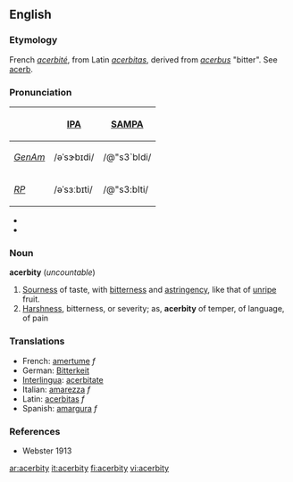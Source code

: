 ==English==

===Etymology===
French ''[[acerbité]]'', from Latin ''[[acerbitas]]'', derived from ''[[acerbus]]'' "bitter". See [[acerb]].

===Pronunciation===

{| border=1 cellpadding=5
! !! [[w:IPA|IPA]] !! [[w:SAMPA|SAMPA]]
|-
! ''[[GenAm]]''
| /əˈsɝbɪdi/ || /@"s3`bIdi/
|-
! ''[[RP]]''
| /əˈsɜːbɪti/ || /@"s3:bIti/
|}

*{{audio|en-uk-acerbity.ogg|Audio (UK)}}
*{{audio|en-us-acerbity.ogg|Audio (US)}}

===Noun===
'''acerbity''' (''uncountable'')

# [[Sourness]] of taste, with [[bitterness]] and [[astringency]], like that of [[unripe]] fruit.
# [[Harshness]], bitterness, or severity; as, '''acerbity''' of temper, of language, of pain 

===Translations===
*French: [[amertume]] ''f''
*German: [[Bitterkeit]] 
*[[Interlingua]]: [[acerbitate]] 
*Italian: [[amarezza]] ''f''
*Latin: [[acerbitas]] ''f''
*Spanish: [[amargura]] ''f''

===References===
*Webster 1913

[[ar:acerbity]]
[[it:acerbity]]
[[fi:acerbity]]
[[vi:acerbity]]